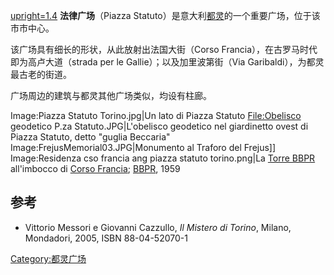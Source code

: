 [[File:PiazzaStatutoTorino.JPG|upright=1.4]]
'''法律广场'''（Piazza Statuto）是意大利[[都灵|都灵]]的一个重要广场，位于该市市中心。

该广场具有细长的形状，从此放射出法国大街（Corso Francia），在古罗马时代即为高卢大道（strada per le Gallie）；以及加里波第街（Via Garibaldi），为都灵最古老的街道。

广场周边的建筑与都灵其他广场类似，均设有柱廊。
<gallery>
Image:Piazza Statuto Torino.jpg|Un lato di Piazza Statuto
File:Obelisco geodetico P.za Statuto.JPG|L'obelisco geodetico nel giardinetto ovest di Piazza Statuto, detto "guglia Beccaria"
Image:FrejusMemorial03.JPG|Monumento al Traforo del Frejus]]
Image:Residenza cso francia ang piazza statuto torino.png|La [[Torre_BBPR|Torre BBPR]] all'imbocco di [[Corso_Francia_(Torino)|Corso Francia]]; [[BBPR|BBPR]], 1959
</gallery>

== 参考 ==
<references/>
* Vittorio Messori e Giovanni Cazzullo, ''Il Mistero di Torino'', Milano, Mondadori, 2005, ISBN 88-04-52070-1
[[Category:都灵广场|Category:都灵广场]]